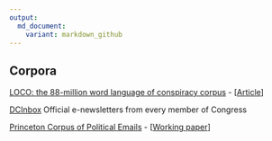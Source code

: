 ```yaml
---
output:
  md_document:
    variant: markdown_github
---
```


## Corpora

[LOCO: the 88-million word language of conspiracy corpus](https://osf.io/snpcg/) - [[Article](https://link.springer.com/article/10.3758/s13428-021-01698-z)]


[DCInbox](https://www.dcinbox.com/about/)
Official e-newsletters from every member of Congress

[Princeton Corpus of Political Emails](https://electionemails2020.org/) - [[Working paper](https://electionemails2020.org/assets/manipulative-political-emails-working-paper.pdf)]

